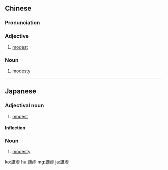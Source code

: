 {{also|谦虚|謙虚}}
==Chinese==
{{zh-forms|s=谦虚}}

===Pronunciation===
{{zh-pron
|m=qiānxū
|c=him1 heoi1
|mn=qz:khiam-hir/xm,twv:khiam-hu/tw,zz:khiam-hi
|cat=a,n
}}

===Adjective===
{{zh-adj}}

# [[modest]]

===Noun===
{{zh-noun}}

# [[modesty]]

{{zh-cat|Intermediate}}

----

==Japanese==
{{ja-kanjitab|けん|きょ|yomi=o}}

===Adjectival noun===
{{ja-adj|decl=na|けんきょ|shin=謙虚}}

# [[modest]]

====Inflection====
{{ja-na|けんきょ}}

===Noun===
{{ja-noun|けんきょ|shin=謙虚}}

# [[modesty]]

[[ko:謙虛]]
[[hu:謙虛]]
[[mg:謙虛]]
[[ja:謙虛]]